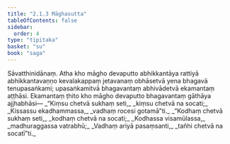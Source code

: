 ```yaml
---
title: "2.1.3 Māghasutta"
tableOfContents: false
sidebar:
  order: 4
type: "tipitaka"
basket: "su"
book: "saga"
---
```



<DynamicBreadcrumb />

<Division number="84" book="saga" bookNo="12" page="43">

<Paragraph number="376" book="saga">
Sāvatthinidānaṃ. Atha kho māgho devaputto abhikkantāya rattiyā abhikkantavaṇṇo kevalakappaṃ jetavanaṃ obhāsetvā yena bhagavā tenupasaṅkami; upasaṅkamitvā bhagavantaṃ abhivādetvā ekamantaṃ aṭṭhāsi. Ekamantaṃ ṭhito kho māgho devaputto bhagavantaṃ gāthāya ajjhabhāsi—
</Paragraph>

<Paragraph number="377" type="verses" book="saga">
_“Kiṃsu chetvā sukhaṃ seti,_  
_kiṃsu chetvā na socati;_  
_Kissassu ekadhammassa,_  
_vadhaṃ rocesi gotamā”ti._  

</Paragraph>

<Paragraph number="378" type="verses" book="saga">
_“Kodhaṃ chetvā sukhaṃ seti,_  
_kodhaṃ chetvā na socati;_  
_Kodhassa visamūlassa,_  
_madhuraggassa vatrabhū;_  
_Vadhaṃ ariyā pasaṃsanti,_  
_tañhi chetvā na socatī”ti._
</Paragraph>
</Division>